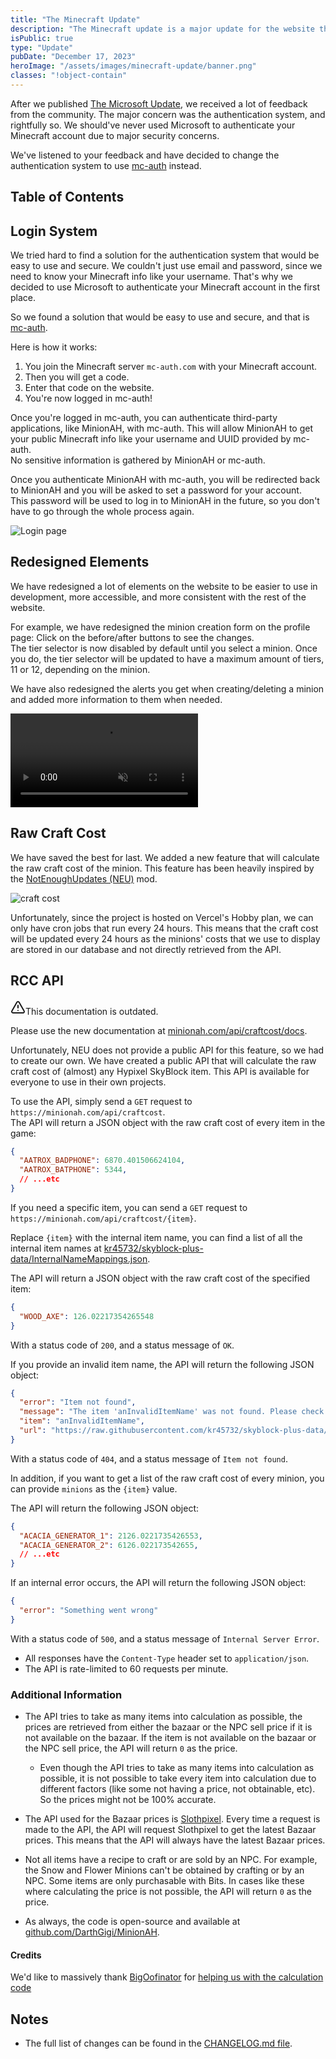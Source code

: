 ```yaml
---
title: "The Minecraft Update"
description: "The Minecraft update is a major update for the website that changes the authentication system, redesigns elements, and adds QOL features. Read more about it here."
isPublic: true
type: "Update"
pubDate: "December 17, 2023"
heroImage: "/assets/images/minecraft-update/banner.png"
classes: "!object-contain"
---
```


After we published [The Microsoft Update](/microsoft-update), we received a lot of feedback from the community. The major concern was the authentication system, and rightfully so. We should've never used Microsoft to authenticate your Minecraft account due to major security concerns.  

We've listened to your feedback and have decided to change the authentication system to use <a href="https://mc-auth.com/" target="_blank">mc-auth</a> instead.

## Table of Contents

## Login System

We tried hard to find a solution for the authentication system that would be easy to use and secure. We couldn't just use email and password, since we need to know your Minecraft info like your username. That's why we decided to use Microsoft to authenticate your Minecraft account in the first place.  

So we found a solution that would be easy to use and secure, and that is <a href="https://mc-auth/" target="_blank">mc-auth</a>.

Here is how it works:
1. You join the Minecraft server `mc-auth.com` with your Minecraft account.
2. Then you will get a code.
3. Enter that code on the website.
4. You're now logged in mc-auth!

Once you're logged in mc-auth, you can authenticate third-party applications, like MinionAH, with mc-auth. This will allow MinionAH to get your public Minecraft info like your username and UUID provided by mc-auth.  
No sensitive information is gathered by MinionAH or mc-auth.

Once you authenticate MinionAH with mc-auth, you will be redirected back to MinionAH and you will be asked to set a password for your account.  
This password will be used to log in to MinionAH in the future, so you don't have to go through the whole process again.

<div class="bg-neutral-950 rounded-lg p-4">
  <img src="/assets/images/minecraft-update/loginPage.png" class="max-h-[48rem] !w-auto mx-auto" alt="Login page"/>
</div>

## Redesigned Elements

We have redesigned a lot of elements on the website to be easier to use in development, more accessible, and more consistent with the rest of the website.

For example, we have redesigned the minion creation form on the profile page:
<BeforeAfter before="/assets/images/chat-update/profileAfter.png" after="/assets/images/minecraft-update/profileAfter.png" client:visible />
<span class="block mx-auto not-prose text-xs text-center">Click on the before/after buttons to see the changes.</span>  
The tier selector is now disabled by default until you select a minion. Once you do, the tier selector will be updated to have a maximum amount of tiers, 11 or 12, depending on the minion.

We have also redesigned the alerts you get when creating/deleting a minion and added more information to them when needed.
<div class="bg-neutral-950 rounded-lg p-4">
  <video muted={true} loop={true} autoPlay={true} class="max-h-96 !h-full mx-auto" alt="profile page">
    <source src="/assets/videos/minecraft-update/profilePage.mp4" type="video/mp4"/>
  </video>
</div>

## Raw Craft Cost

We have saved the best for last. We added a new feature that will calculate the raw craft cost of the minion. This feature has been heavily inspired by the <a href="https://github.com/NotEnoughUpdates/NotEnoughUpdates" target="_blank">NotEnoughUpdates (NEU)</a> mod.

<div class="bg-neutral-950 rounded-lg p-4">
  <img src="/assets/images/minecraft-update/craftCost.png" class="max-h-96 !w-auto mx-auto" alt="craft cost"/>
</div>

Unfortunately, since the project is hosted on Vercel's Hobby plan, we can only have cron jobs that run every 24 hours. This means that the craft cost will be updated every 24 hours as the minions' costs that we use to display are stored in our database and not directly retrieved from the API.

## RCC API


<div class="bg-yellow-950 rounded-lg p-4">
  <div class="flex items-center">
    <svg xmlns="http://www.w3.org/2000/svg" width="24" height="24" viewBox="0 0 24 24" fill="none" stroke="currentColor" stroke-width="2" stroke-linecap="round" stroke-linejoin="round" class="inline mr-1"><path d="m21.73 18-8-14a2 2 0 0 0-3.48 0l-8 14A2 2 0 0 0 4 21h16a2 2 0 0 0 1.73-3Z"/><path d="M12 9v4"/><path d="M12 17h.01"/></svg><span class="font-bold">This documentation is outdated.</span>
  </div>

  <span class="block">Please use the new documentation at <a href="https://minionah.com/api/craftcost/docs" target="_blank">minionah.com/api/craftcost/docs</a>.</span>
</div>


Unfortunately, NEU does not provide a public API for this feature, so we had to create our own. We have created a public API that will calculate the raw craft cost of (almost) any Hypixel SkyBlock item. This API is available for everyone to use in their own projects.

To use the API, simply send a `GET` request to `https://minionah.com/api/craftcost`.  
The API will return a JSON object with the raw craft cost of every item in the game:

```json
{
  "AATROX_BADPHONE": 6870.401506624104,
  "AATROX_BATPHONE": 5344,
  // ...etc
}
```

If you need a specific item, you can send a `GET` request to `https://minionah.com/api/craftcost/{item}`.  

Replace `{item}` with the internal item name, you can find a list of all the internal item names at <a href="https://github.com/kr45732/skyblock-plus-data/blob/main/InternalNameMappings.json" target="_blank">kr45732/skyblock-plus-data/InternalNameMappings.json</a>.  

The API will return a JSON object with the raw craft cost of the specified item:

```json
{
  "WOOD_AXE": 126.02217354265548
}
```
With a status code of `200`, and a status message of `OK`.

If you provide an invalid item name, the API will return the following JSON object:

```json
{
  "error": "Item not found",
  "message": "The item 'anInvalidItemName' was not found. Please check 'InternalNameMappings.json' for a list of all Hypixel Skyblock items.",
  "item": "anInvalidItemName",
  "url": "https://raw.githubusercontent.com/kr45732/skyblock-plus-data/main/InternalNameMappings.json"
}
```
With a status code of `404`, and a status message of `Item not found`.

In addition, if you want to get a list of the raw craft cost of every minion, you can provide `minions` as the `{item}` value.  

The API will return the following JSON object:
```json
{
  "ACACIA_GENERATOR_1": 2126.0221735426553,
  "ACACIA_GENERATOR_2": 6126.022173542655,
  // ...etc
}
```

If an internal error occurs, the API will return the following JSON object:
```json
{
  "error": "Something went wrong"
}
```
With a status code of `500`, and a status message of `Internal Server Error`.

- All responses have the `Content-Type` header set to `application/json`.
- The API is rate-limited to 60 requests per minute.

### Additional Information

- The API tries to take as many items into calculation as possible, the prices are retrieved from either the bazaar or the NPC sell price if it is not available on the bazaar. If the item is not available on the bazaar or the NPC sell price, the API will return `0` as the price.
  - Even though the API tries to take as many items into calculation as possible, it is not possible to take every item into calculation due to different factors (like some not having a price, not obtainable, etc). So the prices might not be 100% accurate.

- The API used for the Bazaar prices is <a href="https://api.slothpixel.me/api/skyblock/bazaar" target="_blank">Slothpixel</a>. Every time a request is made to the API, the API will request Slothpixel to get the latest Bazaar prices. This means that the API will always have the latest Bazaar prices.

- Not all items have a recipe to craft or are sold by an NPC. For example, the Snow and Flower Minions can't be obtained by crafting or by an NPC. Some items are only purchasable with Bits. In cases like these where calculating the price is not possible, the API will return `0` as the price.

- As always, the code is open-source and available at <a href="https://github.com/DarthGigi/MinionAH" target="_blank">github.com/DarthGigi/MinionAH</a>.

#### Credits

We'd like to massively thank <a href="https://hypixel.net/members/bigoofinator.5321577/" target="_blank">BigOofinator</a> for <a href="https://hypixel.net/threads/making-neus-raw-craft-cost-calculator-in-js-ts.5557073/post-39159669" target="_blank">helping us with the calculation code</a>

## Notes

- The full list of changes can be found in the <a href="https://github.com/DarthGigi/MinionAH/blob/main/CHANGELOG.md#122---2023-12-17" target="_blank">CHANGELOG.md file</a>.
